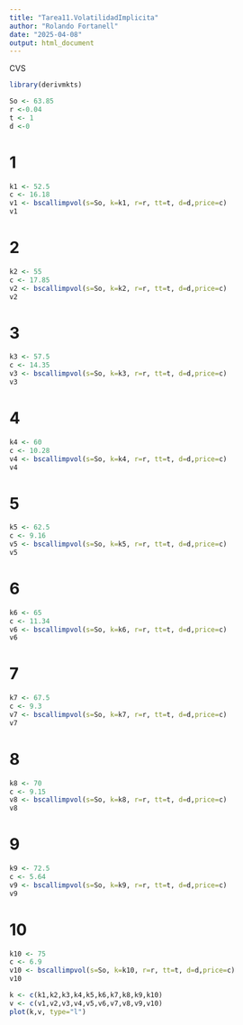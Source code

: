 ```yaml
---
title: "Tarea11.VolatilidadImplicita"
author: "Rolando Fortanell"
date: "2025-04-08"
output: html_document
---
```


CVS

```r
library(derivmkts)
```


```r
So <- 63.85
r <-0.04
t <- 1
d <-0

```

# 1
```r
k1 <- 52.5
c <- 16.18
v1 <- bscallimpvol(s=So, k=k1, r=r, tt=t, d=d,price=c)
v1
```

# 2
```r
k2 <- 55
c <- 17.85
v2 <- bscallimpvol(s=So, k=k2, r=r, tt=t, d=d,price=c)
v2
```

# 3
```r
k3 <- 57.5
c <- 14.35
v3 <- bscallimpvol(s=So, k=k3, r=r, tt=t, d=d,price=c)
v3
```

# 4
```r
k4 <- 60
c <- 10.28
v4 <- bscallimpvol(s=So, k=k4, r=r, tt=t, d=d,price=c)
v4
```

# 5
```r
k5 <- 62.5
c <- 9.16
v5 <- bscallimpvol(s=So, k=k5, r=r, tt=t, d=d,price=c)
v5
```
# 6
```r
k6 <- 65
c <- 11.34
v6 <- bscallimpvol(s=So, k=k6, r=r, tt=t, d=d,price=c)
v6
```

# 7
```r
k7 <- 67.5
c <- 9.3
v7 <- bscallimpvol(s=So, k=k7, r=r, tt=t, d=d,price=c)
v7
```

# 8
```r
k8 <- 70
c <- 9.15
v8 <- bscallimpvol(s=So, k=k8, r=r, tt=t, d=d,price=c)
v8
```

# 9
```r
k9 <- 72.5
c <- 5.64
v9 <- bscallimpvol(s=So, k=k9, r=r, tt=t, d=d,price=c)
v9
```

# 10
```r
k10 <- 75
c <- 6.9
v10 <- bscallimpvol(s=So, k=k10, r=r, tt=t, d=d,price=c)
v10
```

```r
k <- c(k1,k2,k3,k4,k5,k6,k7,k8,k9,k10)
v <- c(v1,v2,v3,v4,v5,v6,v7,v8,v9,v10)
plot(k,v, type="l")
```








